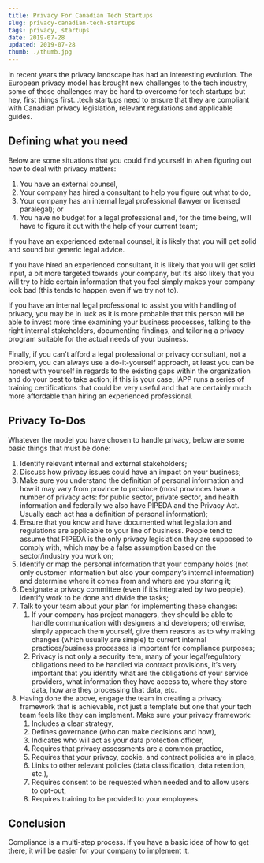 ```yaml
---
title: Privacy For Canadian Tech Startups
slug: privacy-canadian-tech-startups
tags: privacy, startups
date: 2019-07-28
updated: 2019-07-28
thumb: ./thumb.jpg
---
```


In recent years the privacy landscape has had an interesting evolution. The European privacy model has brought new challenges to the tech industry, some of those challenges may be hard to overcome for tech startups but hey, first things first...tech startups need to ensure that they are compliant with Canadian privacy legislation, relevant regulations and applicable guides.

## Defining what you need

Below are some situations that you could find yourself in when figuring out how to deal with privacy matters:

1. You have an external counsel,
2. Your company has hired a consultant to help you figure out what to do,
3. Your company has an internal legal professional (lawyer or licensed paralegal); or
4. You have no budget for a legal professional and, for the time being, will have to figure it out with the help of your current team;

If you have an experienced external counsel, it is likely that you will get solid and sound but generic legal advice.

If you have hired an experienced consultant, it is likely that you will get solid input, a bit more targeted towards your company, but it’s also likely that you will try to hide certain information that you feel simply makes your company look bad (this tends to happen even if we try not to).

If you have an internal legal professional to assist you with handling of privacy, you may be in luck as it is more probable that this person will be able to invest more time examining your business processes, talking to the right internal stakeholders, documenting findings, and tailoring a privacy program suitable for the actual needs of your business.

Finally, if you can’t afford a legal professional or privacy consultant, not a problem, you can always use a do-it-yourself approach, at least you can be honest with yourself in regards to the existing gaps within the organization and do your best to take action; if this is your case, IAPP runs a series of training certifications that could be very useful and that are certainly much more affordable than hiring an experienced professional.

## Privacy To-Dos

Whatever the model you have chosen to handle privacy, below are some basic things that must be done:

1. Identify relevant internal and external stakeholders;
2. Discuss how privacy issues could have an impact on your business;
3. Make sure you understand the definition of personal information and how it may vary from province to province (most provinces have a number of privacy acts: for public sector, private sector, and health information and federally we also have PIPEDA and the Privacy Act. Usually each act has a definition of personal information);
4. Ensure that you know and have documented what legislation and regulations are applicable to your line of business. People tend to assume that PIPEDA is the only privacy legislation they are supposed to comply with, which may be a false assumption based on the sector/industry you work on;
5. Identify or map the personal information that your company holds (not only customer information but also your company’s internal information) and determine where it comes from and where are you storing it;
6. Designate a privacy committee (even if it’s integrated by two people), identify work to be done and divide the tasks;
7. Talk to your team about your plan for implementing these changes:
   1. If your company has project managers, they should be able to handle communication with designers and developers; otherwise, simply approach them yourself, give them reasons as to why making changes (which usually are simple) to current internal practices/business processes is important for compliance purposes;
   2. Privacy is not only a security item, many of your legal/regulatory obligations need to be handled via contract provisions, it’s very important that you identify what are the obligations of your service providers, what information they have access to, where they store data, how are they processing that data, etc.
8. Having done the above, engage the team in creating a privacy framework that is achievable, not just a template but one that your tech team feels like they can implement. Make sure your privacy framework:
   1. Includes a clear strategy,
   2. Defines governance (who can make decisions and how),
   3. Indicates who will act as your data protection officer,
   4. Requires that privacy assessments are a common practice,
   5. Requires that your privacy, cookie, and contract policies are in place,
   6. Links to other relevant policies (data classification, data retention, etc.),
   7. Requires consent to be requested when needed and to allow users to opt-out,
   8. Requires training to be provided to your employees.

## Conclusion

Compliance is a multi-step process. If you have a basic idea of how to get there, it will be easier for your company to implement it.
